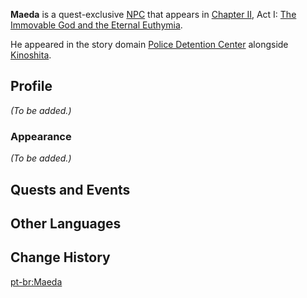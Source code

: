 {{Meta
<!-- REMOVE THIS TEMPLATE AFTER ADDING MISSING INFO -->
|missing_NPC_profile  = yes
}}
{{Character Infobox
|type             = Quest NPC
|image            = NPC Maeda.jpg
|region           = Inazuma
|location         = Inazuma
|affiliation      = Tenryou Commission
|title            = Prison Guard
}}
'''Maeda''' is a quest-exclusive [[NPC]] that appears in [[Chapter II]], Act I: [[The Immovable God and the Eternal Euthymia]].

He appeared in the story domain [[Police Detention Center]] alongside [[Kinoshita]].

==Profile==
<!-- detailed story/lore information goes here -->
''(To be added.)''

===Appearance===
''(To be added.)''

==Quests and Events==
{{Quests and Events}}

==Other Languages==
{{Other Languages
|default_hidden = 1
|en      = Maeda
|zhs     = 前田
|zhs_rm  = Qiántián
|zht     = 前田
|zht_rm  = Qiántián
|ja      = 前田
|ja_rm   = Maeda
|ko      = 마에다
|ko_rm   = Maeda
|es      = Maeda
|fr      = Maeda
|ru      = Маэда
|th      = Maeda
|vi      = Maeda
|de      = Maeda
|id      = Maeda
|pt      = Maeda
|tr      = Maeda
|it      = Maeda
}}

==Change History==
{{Change History|2.0}}

[[pt-br:Maeda]]